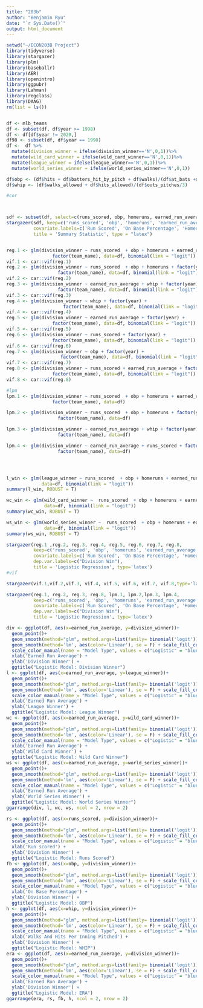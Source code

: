 ---
title: "203b"
author: "Benjamin Ryu"
date: "`r Sys.Date()`"
output: html_document
---

```{r}
setwd("~/ECON203B Project")
library(tidyverse)
library(stargazer)
library(plm)
library(baseballr)
library(AER)
library(openintro)
library(ggpubr)
library(Lahman)
library(regclass)
library(DAAG)
rm(list = ls())


df <- mlb_teams
df <- subset(df, df$year >= 1998)
df <- df[df$year != 2020,]
df98 <- subset(df, df$year == 1998)
df <-  df %>%
  mutate(division_winner = ifelse(division_winner=='N',0,1))%>%
  mutate(wild_card_winner = ifelse(wild_card_winner=='N',0,1))%>%
  mutate(league_winner = ifelse(league_winner=='N',0,1))%>%
  mutate(world_series_winner = ifelse(world_series_winner=='N',0,1))

df$obp <- (df$hits + df$batters_hit_by_pitch + df$walks)/(df$at_bats +df$batters_hit_by_pitch + df$sacrifice_flies + df$walks)
df$whip <- (df$walks_allowed + df$hits_allowed)/(df$outs_pitches/3)

#cor



sdf <- subset(df, select=c(runs_scored, obp, homeruns, earned_run_average, whip, factor(team_name), year))
stargazer(sdf, keep=c('runs_scored', 'obp', 'homeruns', 'earned_run_average', 'whip', 'year', 'teams_name'), 
          covariate.labels=c('Run Scored', 'On Base Percentage', 'Homeruns', 'Earned Run Average', 'Walks And Hits Per Inning Pitched', 'Teams', 'Years'), 
          title = 'Summary Statistic', type = "latex")


reg.1 <- glm(division_winner ~ runs_scored  + obp + homeruns + earned_run_average + whip + factor(year) + 
                 factor(team_name), data=df, binomial(link = "logit"))
vif.1 <- car::vif(reg.1)
reg.2 <- glm(division_winner ~ runs_scored  + obp + homeruns + factor(year) + 
                   factor(team_name), data=df, binomial(link = "logit"))
vif.2 <- car::vif(reg.2)
reg.3 <- glm(division_winner ~ earned_run_average + whip + factor(year) + 
                   factor(team_name), data=df, binomial(link = "logit"))
vif.3 <- car::vif(reg.3)
reg.4 <- glm(division_winner ~ whip + factor(year) + 
                     factor(team_name), data=df, binomial(link = "logit"))
vif.4 <- car::vif(reg.4)
reg.5 <- glm(division_winner ~ earned_run_average + factor(year) + 
                 factor(team_name), data=df, binomial(link = "logit"))
vif.5 <- car::vif(reg.5)
reg.6 <- glm(division_winner ~ runs_scored + factor(year) + 
                 factor(team_name), data=df, binomial(link = "logit"))
vif.6 <- car::vif(reg.6)
reg.7 <- glm(division_winner ~ obp + factor(year) + 
                    factor(team_name), data=df, binomial(link = "logit"))
vif.7 <- car::vif(reg.7)
reg.8 <- glm(division_winner ~ runs_scored + earned_run_average + factor(year) + 
                 factor(team_name), data=df, binomial(link = "logit"))
vif.8 <- car::vif(reg.8)

#lpm
lpm.1 <- glm(division_winner ~ runs_scored  + obp + homeruns + earned_run_average + whip + factor(year) + 
                 factor(team_name), data=df)

lpm.2 <- glm(division_winner ~ runs_scored  + obp + homeruns + factor(year) + 
                   factor(team_name), data=df)

lpm.3 <- glm(division_winner ~ earned_run_average + whip + factor(year) + 
                   factor(team_name), data=df)

lpm.4 <- glm(division_winner ~ earned_run_average + runs_scored + factor(year) + 
                   factor(team_name), data=df)




l_win <- glm(league_winner ~ runs_scored  + obp + homeruns + earned_run_average + whip  + factor(year) + factor(team_name),
             data=df, binomial(link = "logit"))
summary(l_win, ROBUST = T)

wc_win <- glm(wild_card_winner ~  runs_scored  + obp + homeruns + earned_run_average + whip + factor(year) + factor(team_name),
              data=df, binomial(link = "logit"))
summary(wc_win, ROBUST = T)

ws_win <- glm(world_series_winner ~  runs_scored  + obp + homeruns + earned_run_average + whip  + factor(year) + factor(team_name),
              data=df, binomial(link = "logit"))
summary(ws_win, ROBUST = T)

stargazer(reg.1 ,reg.2, reg.3, reg.4, reg.5, reg.6, reg.7, reg.8,
          keep=c('runs_scored', 'obp', 'homeruns', 'earned_run_average', 'whip', 'Constant'), 
          covariate.labels=c('Run Scored', 'On Base Percentage', 'Homeruns', 'Earned Run Average', 'Walks And Hits Per Inning Pitched', 'Constant'), 
          dep.var.labels=c("Division Win"), 
          title = 'Logistic Regression', type='latex')
#vif

stargazer(vif.1,vif.2,vif.3, vif.4, vif.5, vif.6, vif.7, vif.8,type='latex')

stargazer(reg.1, reg.2, reg.3, reg.8, lpm.1, lpm.2,lpm.3, lpm.4,
          keep=c('runs_scored', 'obp', 'homeruns', 'earned_run_average', 'whip', 'Constant'), 
          covariate.labels=c('Run Scored', 'On Base Percentage', 'Homeruns', 'Earned Run Average', 'Walks And Hits Per Inning Pitched', 'Constant'),
          dep.var.labels=c("Division Win"),
          title = 'Logistic Regression', type='latex')

div <- ggplot(df, aes(x=earned_run_average, y=division_winner))+
  geom_point()+
  geom_smooth(method="glm", method.args=list(family= binomial('logit')), se = F,aes(color = "Logistic")) + 
  geom_smooth(method='lm', aes(color='Linear'), se = F) + scale_fill_continuous(name = "Points") + 
  scale_color_manual(name = "Model Type", values = c("Logistic" = "blue", "Linear" = "red"))+
  xlab('Earned Run Average') + 
  ylab('Division Winner') +
  ggtitle("Logistic Model: Division Winner")
l <- ggplot(df, aes(x=earned_run_average, y=league_winner))+
  geom_point()+
  geom_smooth(method="glm", method.args=list(family= binomial('logit')), se = F,aes(color = "Logistic")) + 
  geom_smooth(method='lm', aes(color='Linear'), se = F) + scale_fill_continuous(name = "Points") + 
  scale_color_manual(name = "Model Type", values = c("Logistic" = "blue", "Linear" = "red"))+
  xlab('Earned Run Average') + 
  ylab('League Winner') +
  ggtitle("Logistic Model: League Winner")
wc <- ggplot(df, aes(x=earned_run_average, y=wild_card_winner))+
  geom_point()+
  geom_smooth(method="glm", method.args=list(family= binomial('logit')), se = F,aes(color = "Logistic")) + 
  geom_smooth(method='lm', aes(color='Linear'), se = F) + scale_fill_continuous(name = "Points") + 
  scale_color_manual(name = "Model Type", values = c("Logistic" = "blue", "Linear" = "red"))+
  xlab('Earned Run Average') + 
  ylab('Wild Card Winner') +
  ggtitle("Logistic Model: Wild Card Winner")
ws <- ggplot(df, aes(x=earned_run_average, y=world_series_winner))+
  geom_point()+
  geom_smooth(method="glm", method.args=list(family= binomial('logit')), se = F,aes(color = "Logistic")) + 
  geom_smooth(method='lm', aes(color='Linear'), se = F) + scale_fill_continuous(name = "Points") + 
  scale_color_manual(name = "Model Type", values = c("Logistic" = "blue", "Linear" = "red"))+
  xlab('Earned Run Average') + 
  ylab('World Series Winner') +
  ggtitle("Logistic Model: World Series Winner")
ggarrange(div, l, wc, ws, ncol = 2, nrow = 2)  

rs <- ggplot(df, aes(x=runs_scored, y=division_winner))+
  geom_point()+
  geom_smooth(method="glm", method.args=list(family= binomial('logit')), se = F,aes(color = "Logistic")) + 
  geom_smooth(method='lm', aes(color='Linear'), se = F) + scale_fill_continuous(name = "Points") + 
  scale_color_manual(name = "Model Type", values = c("Logistic" = "blue", "Linear" = "red"))+
  xlab('Run scored') + 
  ylab('Division Winner') +
  ggtitle("Logistic Model: Runs Scored")
fb <- ggplot(df, aes(x=obp, y=division_winner))+
  geom_point()+
  geom_smooth(method="glm", method.args=list(family= binomial('logit')), se = F,aes(color = "Logistic")) + 
  geom_smooth(method='lm', aes(color='Linear'), se = F) + scale_fill_continuous(name = "Points") + 
  scale_color_manual(name = "Model Type", values = c("Logistic" = "blue", "Linear" = "red"))+
  xlab('On Base Percentage') + 
  ylab('Division Winner') +
  ggtitle("Logistic Model: OBP")
h <- ggplot(df, aes(x=whip, y=division_winner))+
  geom_point()+
  geom_smooth(method="glm", method.args=list(family= binomial('logit')), se = F,aes(color = "Logistic")) + 
  geom_smooth(method='lm', aes(color='Linear'), se = F) + scale_fill_continuous(name = "Points") + 
  scale_color_manual(name = "Model Type", values = c("Logistic" = "blue", "Linear" = "red"))+
  xlab('Walks And Hits Per Inning Pitched') + 
  ylab('Division Winner') +
  ggtitle("Logistic Model: WHIP")
era <- ggplot(df, aes(x=earned_run_average, y=division_winner))+
  geom_point()+
  geom_smooth(method="glm", method.args=list(family= binomial('logit')), se = F,aes(color = "Logistic")) + 
  geom_smooth(method='lm', aes(color='Linear'), se = F) + scale_fill_continuous(name = "Points") + 
  scale_color_manual(name = "Model Type", values = c("Logistic" = "blue", "Linear" = "red"))+                                                                                             
  xlab('Earned Run Average') + 
  ylab('Division Winner') +
  ggtitle("Logistic Model: ERA")
ggarrange(era, rs, fb, h, ncol = 2, nrow = 2)


```
